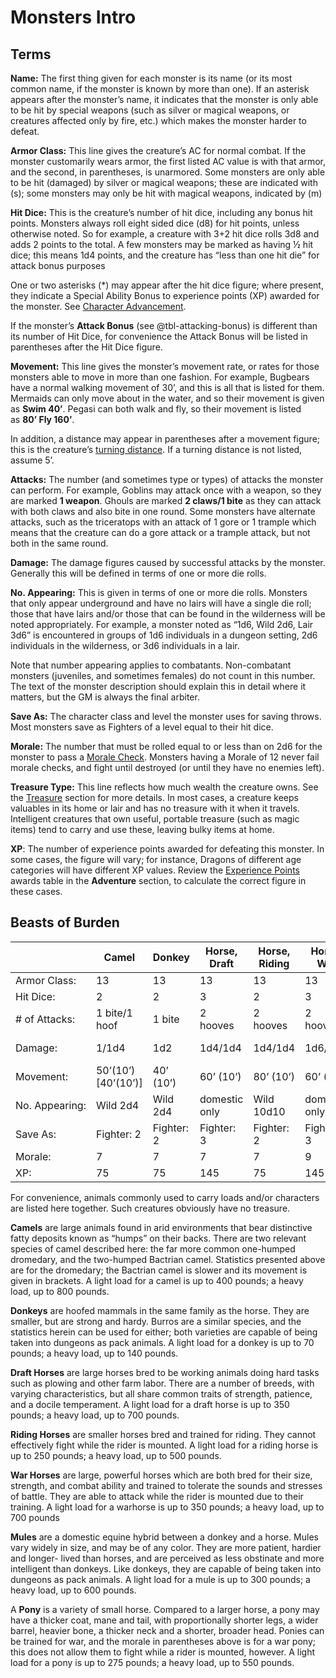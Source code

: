 # Monsters Intro

## Terms

**Name:** The first thing given for each monster is its name (or its most common name, if the monster is known by more than one). If an asterisk appears after the monster's name, it indicates that the monster is only able to be hit by special weapons (such as silver or magical weapons, or creatures affected only by fire, etc.) which makes the monster harder to defeat.

**Armor Class:** This line gives the creature's AC for normal combat. If the monster customarily wears armor, the first listed AC value is with that armor, and the second, in parentheses, is unarmored. Some monsters are only able to be hit (damaged) by silver or magical weapons; these are indicated with (s); some monsters may only be hit with magical weapons, indicated by (m)

**Hit Dice:** This is the creature’s number of hit dice,
including any bonus hit points. Monsters always roll
eight sided dice (d8) for hit points, unless otherwise
noted. So for example, a creature with 3+2 hit dice
rolls 3d8 and adds 2 points to the total. A few monsters
may be marked as having ½ hit dice; this means 1d4
points, and the creature has "less than one hit die" for
attack bonus purposes

One or two asterisks (*) may appear after the hit dice figure; where present, they indicate a Special Ability Bonus to experience points (XP) awarded for the monster. See [Character Advancement](advancement.qmd#advancement).

If the monster's **Attack Bonus** (see @tbl-attacking-bonus) is different than its number of Hit Dice, for convenience the Attack Bonus will be listed in parentheses after the Hit Dice figure.

**Movement:** This line gives the monster's movement rate, or rates for those monsters able to move in more than one fashion. For example, Bugbears have a normal walking movement of 30', and this is all that is listed for them. Mermaids can only move about in the water, and so their movement is given as **Swim 40'**. Pegasi can both walk and fly, so their movement is listed as **80' Fly 160'**.

In addition, a distance may appear in parentheses after a movement figure; this is the creature's [turning distance](combat.qmd#maneuverability). If a turning distance is not listed, assume 5'.

**Attacks:** The number (and sometimes type or types) of attacks the monster can perform. For example, Goblins may attack once with a weapon, so they are marked **1 weapon**. Ghouls are marked **2 claws/1 bite** as they can attack with both claws and also bite in one round. Some monsters have alternate
attacks, such as the triceratops with an attack of 1 gore
or 1 trample which means that the creature can do a
gore attack or a trample attack, but not both in the
same round.

**Damage:** The damage figures caused by successful attacks by the monster. Generally this will be defined in terms of one or more die rolls.

**No. Appearing:** This is given in terms of one or more die rolls. Monsters that only appear underground and have no lairs will have a single die roll; those that have lairs and/or those that can be found in the wilderness will be noted appropriately. For example, a monster noted as "1d6, Wild 2d6, Lair 3d6" is encountered in groups of 1d6 individuals in a dungeon setting, 2d6 individuals in the wilderness, or 3d6 individuals in a lair.

Note that number appearing applies to combatants. Non-combatant monsters (juveniles, and sometimes females) do not count in this number. The text of the monster description should explain this in detail where it matters, but the GM is always the final arbiter.

**Save As:** The character class and level the monster uses for saving throws. Most monsters save as Fighters of a level equal to their hit dice.

**Morale:** The number that must be rolled equal to or less than on 2d6 for the monster to pass a [Morale Check](combat.qmd#morale). Monsters having a Morale of 12 never fail morale checks, and fight until destroyed (or until they have no enemies left). 

**Treasure Type:** This line reflects how much wealth the creature owns. See the [Treasure](treasure.qmd#treasure-types) section for more details. In most cases, a creature keeps valuables in its home or lair and has no treasure with it when it travels. Intelligent creatures that own useful, portable treasure (such as magic items) tend to carry and use these, leaving bulky items at home.

**XP**: The number of experience points awarded for defeating this monster. In some cases, the figure will vary; for instance, Dragons of different age categories will have different XP values. Review the [Experience Points](advancement.qmd#experience-points-xp) awards table in the **Adventure** section, to calculate the correct figure in these cases.


## Beasts of Burden


::: {.table-responsive}

|      | **Camel**    | **Donkey** | **Horse, Draft** | **Horse, Riding** |**Horse, War** | **Mule** | **Pony** | 
|----|-----|----|---|---|-----|----|---|
| Armor Class: | 13 | 13 | 13 | 13 | 13 | 13 | 13 | 
| Hit Dice: | 2 | 2 | 3 | 2 | 3 | 2 | 1 | 
| \# of Attacks: | 1 bite/1 hoof | 1 bite | 2 hooves | 2 hooves | 2 hooves | 1 kick or 1 bite | 1 bite | 
| Damage: | 1/1d4 | 1d2 | 1d4/1d4 | 1d4/1d4 | 1d6/1d6 | 1d4 or 1d2 | 1d4 | 
| Movement: | 50'(10') [40'(10')] | 40' (10') | 60' (10') | 80' (10') | 60' (10') | 40' (10') | 40' (10') | 
| No. Appearing: | Wild 2d4 | Wild 2d4 | domestic only | Wild 10d10 | domestic only | domestic only | domestic only | 
| Save As: | Fighter: 2 | Fighter: 2 | Fighter: 3 | Fighter: 2 | Fighter: 3 | Fighter: 2 | Fighter: 1 | 
| Morale: | 7 | 7 | 7 | 7 | 9 | 7 | 6 (9) | 
| XP: | 75 | 75 | 145 | 75 | 145 | 75 | 25 | 

:::


For convenience, animals commonly used to carry loads and/or characters are listed here together. Such creatures obviously have no treasure.

**Camels** are large animals found in arid environments
that bear distinctive fatty deposits known as "humps" on
their backs. There are two relevant species of camel
described here: the far more common one-humped
dromedary, and the two-humped Bactrian camel.
Statistics presented above are for the dromedary; the
Bactrian camel is slower and its movement is given in
brackets. A light load for a camel is up to 400 pounds;
a heavy load, up to 800 pounds.

**Donkeys** are hoofed mammals in the same family as
the horse. They are smaller, but are strong and hardy.
Burros are a similar species, and the statistics herein can
be used for either; both varieties are capable of being
taken into dungeons as pack animals. A light load for a
donkey is up to 70 pounds; a heavy load, up to 140
pounds.

**Draft Horses** are large horses bred to be working
animals doing hard tasks such as plowing and other
farm labor. There are a number of breeds, with varying
characteristics, but all share common traits of strength,
patience, and a docile temperament. A light load for a
draft horse is up to 350 pounds; a heavy load, up to
700 pounds.

**Riding Horses** are smaller horses bred and trained for
riding. They cannot effectively fight while the rider is
mounted. A light load for a riding horse is up to 250
pounds; a heavy load, up to 500 pounds.

**War Horses** are large, powerful horses which are both
bred for their size, strength, and combat ability and
trained to tolerate the sounds and stresses of battle.
They are able to attack while the rider is mounted due
to their training. A light load for a warhorse is up to
350 pounds; a heavy load, up to 700 pounds

**Mules** are a domestic equine hybrid between a donkey
and a horse. Mules vary widely in size, and may be of
any color. They are more patient, hardier and longer-
lived than horses, and are perceived as less obstinate
and more intelligent than donkeys. Like donkeys, they
are capable of being taken into dungeons as pack
animals. A light load for a mule is up to 300 pounds; a
heavy load, up to 600 pounds.

A **Pony** is a variety of small horse. Compared to a
larger horse, a pony may have a thicker coat, mane and
tail, with proportionally shorter legs, a wider barrel,
heavier bone, a thicker neck and a shorter, broader
head. Ponies can be trained for war, and the morale in
parentheses above is for a war pony; this does not
allow them to fight while a rider is mounted, however.
A light load for a pony is up to 275 pounds; a heavy
load, up to 550 pounds.